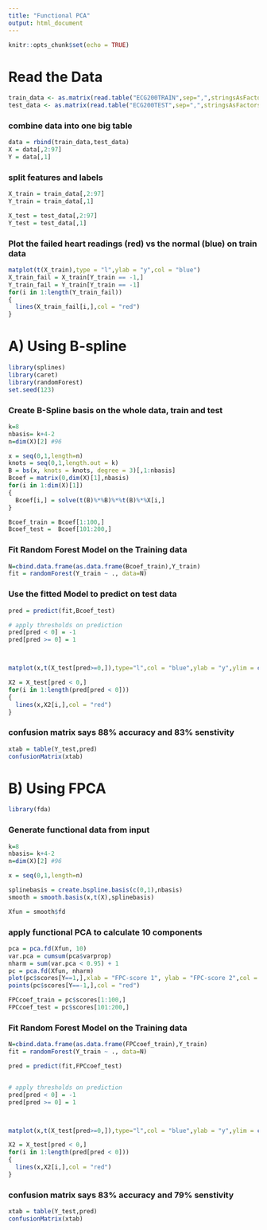 ---
title: "Functional PCA"
output: html_document
---

```{r setup, include=FALSE}
knitr::opts_chunk$set(echo = TRUE)
```

# Read the Data
```{r}
train_data <- as.matrix(read.table("ECG200TRAIN",sep=",",stringsAsFactors = FALSE, header=FALSE))
test_data <- as.matrix(read.table("ECG200TEST",sep=",",stringsAsFactors = FALSE, header=FALSE))

```

### combine data into one big table
```{r}
data = rbind(train_data,test_data)
X = data[,2:97]
Y = data[,1]
```

### split features and labels
```{r}
X_train = train_data[,2:97]
Y_train = train_data[,1]

X_test = test_data[,2:97]
Y_test = test_data[,1]
```

### Plot the failed heart readings (red) vs the normal (blue) on train data
```{r}
matplot(t(X_train),type = "l",ylab = "y",col = "blue")
X_train_fail = X_train[Y_train == -1,]
Y_train_fail = Y_train[Y_train == -1]
for(i in 1:length(Y_train_fail))
{
  lines(X_train_fail[i,],col = "red")
}
```


# A) Using B-spline

```{r}
library(splines)
library(caret) 
library(randomForest)
set.seed(123)
```


### Create B-Spline basis on the whole data, train and test
```{r}
k=8
nbasis= k+4-2
n=dim(X)[2] #96

x = seq(0,1,length=n)
knots = seq(0,1,length.out = k)
B = bs(x, knots = knots, degree = 3)[,1:nbasis]
Bcoef = matrix(0,dim(X)[1],nbasis)
for(i in 1:dim(X)[1])
{
  Bcoef[i,] = solve(t(B)%*%B)%*%t(B)%*%X[i,]
}

Bcoef_train = Bcoef[1:100,]
Bcoef_test =  Bcoef[101:200,]
```

### Fit Random Forest Model on the Training data
```{r}
N=cbind.data.frame(as.data.frame(Bcoef_train),Y_train)
fit = randomForest(Y_train ~ ., data=N)
```


### Use the fitted Model to predict on test data 
```{r}
pred = predict(fit,Bcoef_test)

# apply thresholds on prediction
pred[pred < 0] = -1  
pred[pred >= 0] = 1



matplot(x,t(X_test[pred>=0,]),type="l",col = "blue",ylab = "y",ylim = c(-4,4),main="Classification using B-spline coefficients")

X2 = X_test[pred < 0,]
for(i in 1:length(pred[pred < 0]))
{
  lines(x,X2[i,],col = "red")
}

```

### confusion matrix says 88% accuracy and 83% senstivity
```{r}

xtab = table(Y_test,pred)
confusionMatrix(xtab)
```

# B) Using FPCA

```{r}
library(fda)
```


### Generate functional data from input
```{r}
k=8
nbasis= k+4-2
n=dim(X)[2] #96

x = seq(0,1,length=n)

splinebasis = create.bspline.basis(c(0,1),nbasis)
smooth = smooth.basis(x,t(X),splinebasis)

Xfun = smooth$fd
```


### apply functional PCA to calculate 10 components
```{r}
pca = pca.fd(Xfun, 10)
var.pca = cumsum(pca$varprop)
nharm = sum(var.pca < 0.95) + 1
pc = pca.fd(Xfun, nharm)
plot(pc$scores[Y==1,],xlab = "FPC-score 1", ylab = "FPC-score 2",col = "blue",ylim=c(-1,1))
points(pc$scores[Y==-1,],col = "red")

FPCcoef_train = pc$scores[1:100,]
FPCcoef_test = pc$scores[101:200,]
```




### Fit Random Forest Model on the Training data
```{r}
N=cbind.data.frame(as.data.frame(FPCcoef_train),Y_train)
fit = randomForest(Y_train ~ ., data=N)
```


```{r}
pred = predict(fit,FPCcoef_test)


# apply thresholds on prediction
pred[pred < 0] = -1  
pred[pred >= 0] = 1



matplot(x,t(X_test[pred>=0,]),type="l",col = "blue",ylab = "y",ylim = c(-4,4),main="Classification using FPCA coefficients")

X2 = X_test[pred < 0,]
for(i in 1:length(pred[pred < 0]))
{
  lines(x,X2[i,],col = "red")
}
```

### confusion matrix says 83% accuracy and 79% senstivity
```{r}

xtab = table(Y_test,pred)
confusionMatrix(xtab)
```

